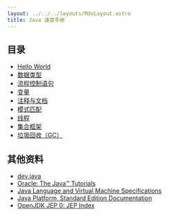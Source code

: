 ```yaml
---
layout: ../../../layouts/MdxLayout.astro
title: Java 速查手册
---
```


## 目录

- [Hello World](/cheatsheet/java/hello-world)
- [数据类型](/cheatsheet/java/data-types)
- [流程控制语句](/cheatsheet/java/control-flow)
- [变量](/cheatsheet/java/var)
- [注释与文档](/cheatsheet/java/javadoc)
- [模式匹配](/cheatsheet/java/pattern-matching)
- [线程](/cheatsheet/java/thread)
- [集合框架](/cheatsheet/java/jcf)
- [垃圾回收（GC）](/cheatsheet/java/gc)

## 其他资料

- [dev.java](https://dev.java/learn/)
- [Oracle: The Java™ Tutorials](https://docs.oracle.com/javase/tutorial/)
- [Java Language and Virtual Machine Specifications](https://docs.oracle.com/javase/specs/)
- [Java Platform, Standard Edition Documentation](https://docs.oracle.com/en/java/javase/index.html)
- [OpenJDK JEP 0: JEP Index](https://openjdk.org/jeps)